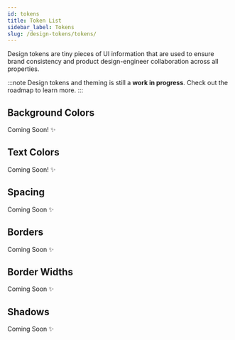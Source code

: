 ```yaml
---
id: tokens
title: Token List
sidebar_label: Tokens
slug: /design-tokens/tokens/
---
```



Design tokens are tiny pieces of UI information that are used to ensure brand
consistency and product design-engineer collaboration across all properties.

:::note
Design tokens and theming is still a **work in progress**. Check out the roadmap to learn more.
:::

<Tokens />

## Background Colors

Coming Soon! ✨

## Text Colors

Coming Soon! ✨

## Spacing

Coming Soon ✨

## Borders

Coming Soon ✨

## Border Widths

Coming Soon ✨

## Shadows

Coming Soon ✨
